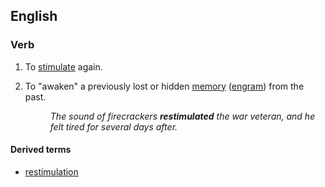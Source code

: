 ==English==

===Verb===
{{en-verb|restimulates|restimulating|restimulated}}

# To [[stimulate]] again.
# {{lb|en|Scientology}} To "awaken" a previously lost or hidden [[memory]] ([[engram]]) from the past.
#: ''The sound of firecrackers '''restimulated''' the war veteran, and he felt tired for several days after.''

====Derived terms====
* [[restimulation]]